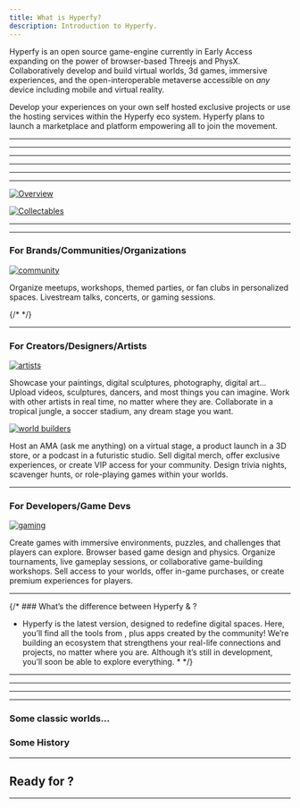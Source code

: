 ```yaml
---
title: What is Hyperfy?
description: Introduction to Hyperfy.
---
```



Hyperfy is an open source game-engine currently in Early Access expanding on the power of browser-based Threejs and PhysX. Collaboratively develop and build virtual worlds, 3d games, immersive experiences, and the open-interoperable metaverse accessible on *any* device including mobile and virtual reality.

Develop your experiences on your own self hosted exclusive projects or use the hosting services within the Hyperfy eco system. Hyperfy plans to launch a marketplace and platform empowering all to join the movement.

---
---
---

<Badge text="v2" variant="tip" />


<CardGrid>
<LinkCard title="Hyperfy v2 Github" href="https://github.com/hyperfy-xyz/hyperfy" />
<LinkCard title="🎮 Play in the v2 Sandbox" href="https://play.hyperfy.xyz" />
</CardGrid>


---
---
---


[![Overview](/assets/overview.webp)](/assets/overview.webp)


[![Collectables](/assets/collectables.webp)](/assets/collectables.webp)


---

<LinkCard title="For Quick Start 🚀" href="/setup/quickstart" />

---

### For Brands/Communities/Organizations

[![community](/assets/community.webp)](/assets/community.webp)



<CardGrid stagger>
  <Card title="Virtual Collaboration">
    Organize meetups, workshops, themed parties, or fan clubs in personalized spaces.
  </Card>
  <Card title="Interactive events">
    Livestream talks, concerts, or gaming sessions.
  </Card>
</CardGrid>


{/* <LinkCard title="Hire a Developer or Builder" href="/gethelp" /> */}


---

### For Creators/Designers/Artists


[![artists](/assets/artists.webp)](/assets/artists.webp)


<CardGrid stagger>
  <Card title="3D virtual galleries">
   Showcase your paintings, digital sculptures, photography, digital art...
  </Card>
  <Card title="Immersive experiences">
    Upload videos, sculptures, dancers, and most things you can imagine.
  </Card>
  <Card title="Global collaborations">
    Work with other artists in real time, no matter where they are. Collaborate in a tropical jungle, a soccer stadium, any dream stage you want.
  </Card>
</CardGrid>


[![world builders](/assets/worldBuilders.webp)](/assets/worldBuilders.webp)

<CardGrid stagger>
  <Card title="Innovate">
    Host an AMA (ask me anything) on a virtual stage, a product launch in a 3D store, or a podcast in a futuristic studio.
  </Card>
  <Card title="Monetize">
    Sell digital merch, offer exclusive experiences, or create VIP access for your community.
  </Card>
  <Card title="Engage">
    Design trivia nights, scavenger hunts, or role-playing games within your worlds.
  </Card>
</CardGrid>


<LinkCard title="Solana Integration" href="/guides/web3/solana/" />

---

### For Developers/Game Devs

[![gaming](/assets/gaming.webp)](/assets/gaming.webp)


<CardGrid stagger>
  <Card title="Interact">
    Create games with immersive environments, puzzles, and challenges that players can explore.
  </Card>
  <Card title="ThreeJS and PhysX">
    Browser based game design and physics.
  </Card>
  <Card title="Host">
    Organize tournaments, live gameplay sessions, or collaborative game-building workshops.
  </Card>
  <Card title="Earn">
    Sell access to your worlds, offer in-game purchases, or create premium experiences for players.
  </Card>
</CardGrid>


<LinkCard title="Get Hyperfy Tools for Blender" href="/guides/3d/blender/#hyperfy-tools" />
<LinkCard title="Solana Integration" href="/guides/web3/solana/" />


---

{/* ### What’s the difference between Hyperfy <Badge text="v1" variant="note" />& <Badge text="v2" variant="tip" />?

* Hyperfy <Badge text="v2" variant="tip" /> is the latest version, designed to redefine digital spaces. Here, you’ll find all the tools from <Badge text="v1" variant="note" />, plus apps created by the community! We’re building an ecosystem that strengthens your real-life connections and projects, no matter where you are. Although it’s still in development, you’ll soon be able to explore everything. * */}

---
---
---

<LinkCard title="🎮 Play in the v2 Sandbox" href="https://play.hyperfy.xyz" />

---

### Some classic <Badge text="v1" variant="note" /> worlds...

<CardGrid>
<LinkCard title="Revisit the 90's nostalgia - 📼 Blockbuster by Roustan" href="https://hyperfy.io/blockbuster" />
<LinkCard title="Expanse by Ash 🌌" href="https://hyperfy.io/expanse" />
<LinkCard title="Artist expo on v1. 🎨" href="https://hyperfy.io/mew" />
</CardGrid>

### Some <Badge text="v1" variant="note" /> History

<CardGrid>
<LinkCard title="Video Walkthrough - @beb.eth 🛠 | RTFKT" href="/community/videos#Hyperfy" />
<LinkCard title="Hyperfy Historical Walkthrough" href="https://hackmd.io/@metamike/hyperfy" />
</CardGrid>

---

## Ready for <Badge text="v2" variant="tip" />?

<CardGrid>
<LinkCard title="Quickstart Installation 🚀" href="/setup/quickstart/" />
<LinkCard title="Builders Docs 📖" href="/docs/getting-started" />
</CardGrid>


---




